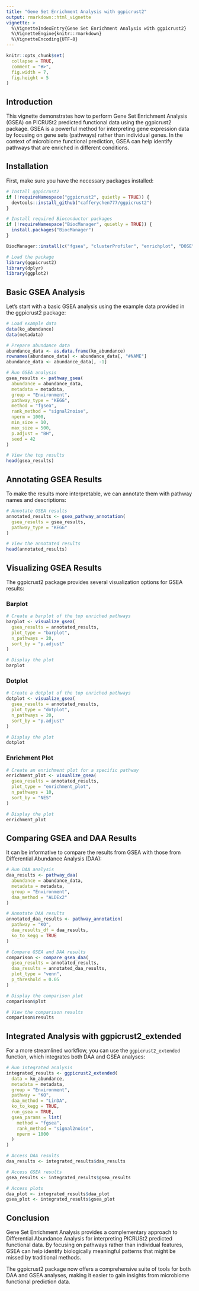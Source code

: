 ```yaml
---
title: "Gene Set Enrichment Analysis with ggpicrust2"
output: rmarkdown::html_vignette
vignette: >
  %\VignetteIndexEntry{Gene Set Enrichment Analysis with ggpicrust2}
  %\VignetteEngine{knitr::rmarkdown}
  %\VignetteEncoding{UTF-8}
---
```


```r
knitr::opts_chunk$set(
  collapse = TRUE,
  comment = "#>",
  fig.width = 7,
  fig.height = 5
)
```

## Introduction

This vignette demonstrates how to perform Gene Set Enrichment Analysis (GSEA) on PICRUSt2 predicted functional data using the ggpicrust2 package. GSEA is a powerful method for interpreting gene expression data by focusing on gene sets (pathways) rather than individual genes. In the context of microbiome functional prediction, GSEA can help identify pathways that are enriched in different conditions.

## Installation

First, make sure you have the necessary packages installed:

```r
# Install ggpicrust2
if (!requireNamespace("ggpicrust2", quietly = TRUE)) {
  devtools::install_github("cafferychen777/ggpicrust2")
}

# Install required Bioconductor packages
if (!requireNamespace("BiocManager", quietly = TRUE)) {
  install.packages("BiocManager")
}

BiocManager::install(c("fgsea", "clusterProfiler", "enrichplot", "DOSE", "pathview"))

# Load the package
library(ggpicrust2)
library(dplyr)
library(ggplot2)
```

## Basic GSEA Analysis

Let's start with a basic GSEA analysis using the example data provided in the ggpicrust2 package:

```r
# Load example data
data(ko_abundance)
data(metadata)

# Prepare abundance data
abundance_data <- as.data.frame(ko_abundance)
rownames(abundance_data) <- abundance_data[, "#NAME"]
abundance_data <- abundance_data[, -1]

# Run GSEA analysis
gsea_results <- pathway_gsea(
  abundance = abundance_data,
  metadata = metadata,
  group = "Environment",
  pathway_type = "KEGG",
  method = "fgsea",
  rank_method = "signal2noise",
  nperm = 1000,
  min_size = 10,
  max_size = 500,
  p.adjust = "BH",
  seed = 42
)

# View the top results
head(gsea_results)
```

## Annotating GSEA Results

To make the results more interpretable, we can annotate them with pathway names and descriptions:

```r
# Annotate GSEA results
annotated_results <- gsea_pathway_annotation(
  gsea_results = gsea_results,
  pathway_type = "KEGG"
)

# View the annotated results
head(annotated_results)
```

## Visualizing GSEA Results

The ggpicrust2 package provides several visualization options for GSEA results:

### Barplot

```r
# Create a barplot of the top enriched pathways
barplot <- visualize_gsea(
  gsea_results = annotated_results,
  plot_type = "barplot",
  n_pathways = 20,
  sort_by = "p.adjust"
)

# Display the plot
barplot
```

### Dotplot

```r
# Create a dotplot of the top enriched pathways
dotplot <- visualize_gsea(
  gsea_results = annotated_results,
  plot_type = "dotplot",
  n_pathways = 20,
  sort_by = "p.adjust"
)

# Display the plot
dotplot
```

### Enrichment Plot

```r
# Create an enrichment plot for a specific pathway
enrichment_plot <- visualize_gsea(
  gsea_results = annotated_results,
  plot_type = "enrichment_plot",
  n_pathways = 10,
  sort_by = "NES"
)

# Display the plot
enrichment_plot
```

## Comparing GSEA and DAA Results

It can be informative to compare the results from GSEA with those from Differential Abundance Analysis (DAA):

```r
# Run DAA analysis
daa_results <- pathway_daa(
  abundance = abundance_data,
  metadata = metadata,
  group = "Environment",
  daa_method = "ALDEx2"
)

# Annotate DAA results
annotated_daa_results <- pathway_annotation(
  pathway = "KO",
  daa_results_df = daa_results,
  ko_to_kegg = TRUE
)

# Compare GSEA and DAA results
comparison <- compare_gsea_daa(
  gsea_results = annotated_results,
  daa_results = annotated_daa_results,
  plot_type = "venn",
  p_threshold = 0.05
)

# Display the comparison plot
comparison$plot

# View the comparison results
comparison$results
```

## Integrated Analysis with ggpicrust2_extended

For a more streamlined workflow, you can use the `ggpicrust2_extended` function, which integrates both DAA and GSEA analyses:

```r
# Run integrated analysis
integrated_results <- ggpicrust2_extended(
  data = ko_abundance,
  metadata = metadata,
  group = "Environment",
  pathway = "KO",
  daa_method = "LinDA",
  ko_to_kegg = TRUE,
  run_gsea = TRUE,
  gsea_params = list(
    method = "fgsea",
    rank_method = "signal2noise",
    nperm = 1000
  )
)

# Access DAA results
daa_results <- integrated_results$daa_results

# Access GSEA results
gsea_results <- integrated_results$gsea_results

# Access plots
daa_plot <- integrated_results$daa_plot
gsea_plot <- integrated_results$gsea_plot
```

## Conclusion

Gene Set Enrichment Analysis provides a complementary approach to Differential Abundance Analysis for interpreting PICRUSt2 predicted functional data. By focusing on pathways rather than individual features, GSEA can help identify biologically meaningful patterns that might be missed by traditional methods.

The ggpicrust2 package now offers a comprehensive suite of tools for both DAA and GSEA analyses, making it easier to gain insights from microbiome functional prediction data.
